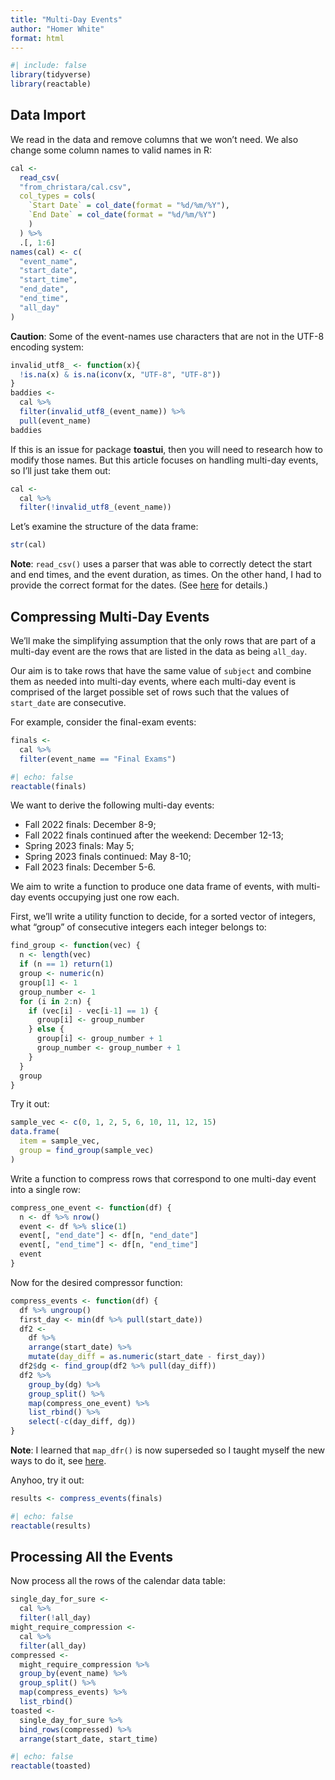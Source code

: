```yaml
---
title: "Multi-Day Events"
author: "Homer White"
format: html
---
```


```r
#| include: false
library(tidyverse)
library(reactable)
```

## Data Import

We read in the data and remove columns that we won't need.  We also change some column names to valid names in R:

```r
cal <- 
  read_csv(
  "from_christara/cal.csv", 
  col_types = cols(
    `Start Date` = col_date(format = "%d/%m/%Y"), 
    `End Date` = col_date(format = "%d/%m/%Y")
    )
  ) %>% 
  .[, 1:6]
names(cal) <- c(
  "event_name",
  "start_date",
  "start_time",
  "end_date",
  "end_time",
  "all_day"
)
```

**Caution**:  Some of the event-names use characters that are not in the UTF-8 encoding system:

```r
invalid_utf8_ <- function(x){
  !is.na(x) & is.na(iconv(x, "UTF-8", "UTF-8"))
}
baddies <-
  cal %>% 
  filter(invalid_utf8_(event_name)) %>% 
  pull(event_name)
baddies
```

If this is an issue for package **toastui**, then you will need to research how to modify those names.  But this article focuses on handling multi-day events, so I'll just take them out:

```r
cal <- 
  cal %>% 
  filter(!invalid_utf8_(event_name))
```



Let's examine the structure of the data frame:

```r
str(cal)
```


**Note**:  `read_csv()` uses a parser that was able to correctly detect the start and end times, and the event duration, as times.  On the other hand, I had to provide the correct format for the dates.  (See [here](https://readr.tidyverse.org/reference/parse_datetime.html) for details.)


## Compressing Multi-Day Events

We'll make the simplifying assumption that the only rows that are part of a multi-day event are the rows that are listed in the data as being `all_day`.

Our aim is to take rows that have the same value of `subject` and combine them as needed into multi-day events, where each multi-day event is comprised of the larget possible set of rows such that the values of `start_date` are consecutive.

For example, consider the final-exam events:

```r
finals <-
  cal %>% 
  filter(event_name == "Final Exams")
```

```r
#| echo: false
reactable(finals)
```


We want to derive the following multi-day events:

* Fall 2022 finals:  December 8-9;
* Fall 2022 finals continued after the weekend:  December 12-13;
* Spring 2023 finals:  May 5;
* Spring 2023 finals continued:  May 8-10;
* Fall 2023 finals:  December 5-6.

We aim to write a function to produce one data frame of events, with multi-day events occupying just one row each.

First, we'll write a utility function to decide, for a sorted vector of integers, what "group" of consecutive integers each integer belongs to:

```r
find_group <- function(vec) {
  n <- length(vec)
  if (n == 1) return(1)
  group <- numeric(n)
  group[1] <- 1
  group_number <- 1
  for (i in 2:n) {
    if (vec[i] - vec[i-1] == 1) {
      group[i] <- group_number
    } else {
      group[i] <- group_number + 1
      group_number <- group_number + 1
    }
  }
  group
}
```

Try it out:

```r
sample_vec <- c(0, 1, 2, 5, 6, 10, 11, 12, 15)
data.frame(
  item = sample_vec,
  group = find_group(sample_vec)
)
```

Write a function to compress rows that correspond to one multi-day event into a single row:

```r
compress_one_event <- function(df) {
  n <- df %>% nrow()
  event <- df %>% slice(1)
  event[, "end_date"] <- df[n, "end_date"]
  event[, "end_time"] <- df[n, "end_time"]
  event
}
```


Now for the desired compressor function:


```r
compress_events <- function(df) {
  df %>% ungroup()
  first_day <- min(df %>% pull(start_date))
  df2 <- 
    df %>% 
    arrange(start_date) %>% 
    mutate(day_diff = as.numeric(start_date - first_day))
  df2$dg <- find_group(df2 %>% pull(day_diff))
  df2 %>% 
    group_by(dg) %>% 
    group_split() %>% 
    map(compress_one_event) %>% 
    list_rbind() %>% 
    select(-c(day_diff, dg))
}
```

**Note**:  I learned that `map_dfr()` is now superseded so I taught myself the new ways to do it, see [here](https://purrr.tidyverse.org/reference/map_dfr.html).  

Anyhoo, try it out:


```r
results <- compress_events(finals)
```

```r
#| echo: false
reactable(results)
```

## Processing All the Events

Now process all the rows of the calendar data table:

```r
single_day_for_sure <-
  cal %>% 
  filter(!all_day)
might_require_compression <-
  cal %>% 
  filter(all_day)
compressed <-
  might_require_compression %>% 
  group_by(event_name) %>% 
  group_split() %>% 
  map(compress_events) %>% 
  list_rbind()
toasted <-
  single_day_for_sure %>% 
  bind_rows(compressed) %>% 
  arrange(start_date, start_time)
```

```r
#| echo: false
reactable(toasted)
```






